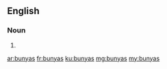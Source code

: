 ==English==

===Noun===
{{head|en|plural}}

# {{plural of|bunya|lang=en}}

[[ar:bunyas]]
[[fr:bunyas]]
[[ku:bunyas]]
[[mg:bunyas]]
[[my:bunyas]]